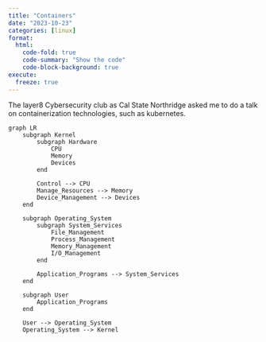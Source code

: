 ```yaml
---
title: "Containers"
date: "2023-10-23"
categories: [linux]
format:
  html:
    code-fold: true
    code-summary: "Show the code"
    code-block-background: true
execute:
  freeze: true
---
```


The layer8 Cybersecurity club as Cal State Northridge asked me to do a talk on containerization technologies, such as kubernetes. 

```mermaid
graph LR
    subgraph Kernel
        subgraph Hardware
            CPU
            Memory
            Devices
        end

        Control --> CPU
        Manage_Resources --> Memory
        Device_Management --> Devices
    end

    subgraph Operating_System
        subgraph System_Services
            File_Management
            Process_Management
            Memory_Management
            I/O_Management
        end

        Application_Programs --> System_Services
    end

    subgraph User
        Application_Programs
    end

    User --> Operating_System
    Operating_System --> Kernel
```

